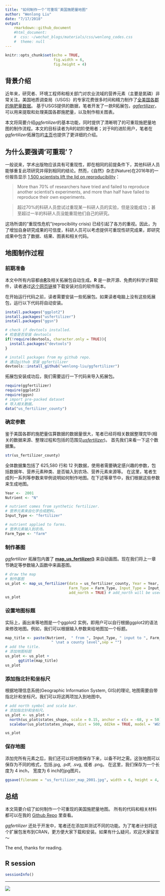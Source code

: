 ```yaml
---
title: "如何制作一个‘可重现’美国施肥量地图"
author: "Wenlong Liu"
date: "7/17/2018"
output: 
    rmarkdown::github_document
    #html_document:
    #  css: ~/wechat_blogs/materials/css/wenlong_codes.css
    #  theme: null
---
```


```r
knitr::opts_chunk$set(echo = TRUE,
                      fig.width = 6,
                      fig.height = 4)
```

## 背景介绍

近年来，研究者、环境工程师和相关部门对农业流域的营养元素（主要是氮磷）非常关注。美国地质调查局（USGS）的专家花费很多时间和精力制作了[全美国各郡的施肥量数据](https://wenlong-liu.github.io/usfertilizer/reference/us_fertilizer_county.html)。 基于USGS提供的数据，笔者开发了一款R拓展包，[*ggfertilizer*](https://github.com/wenlong-liu/ggfertilizer)，可以用来提取和处理美国各郡施肥量，以及制作相关图表。

本文将简要介绍*ggfertilizer*的基本功能，同时提供了清晰明了的可重现施肥量地图的制作流程。本文的目标读者为R的初阶使用者；对于R的进阶用户，笔者在*ggfertilizer*拓展包的[主页](https://wenlong-liu.github.io/ggfertilizer/)也提供了更详细的介绍。

## 为什么要强调‘可重现’？

一般说来，学术出版物应该具有可重现性，即在相同的前提条件下，其他科研人员能够重复此项研究并得到相同的结论。然而，《自然》杂志(Nature)在2016年的一份报告显示 [1,500 scientists lift the lid on reproducibility](https://www.nature.com/news/1-500-scientists-lift-the-lid-on-reproducibility-1.19970)：

> More than 70% of researchers have tried and failed to reproduce another scientist’s experiments, and more than half have failed to reproduce their own experiments.

> 超过70%的科研人员尝试过重现某一科研人员的实验，但是没能成功；甚至超过一半的科研人员没能重现他们自己的研究。

这场所谓的“重现性危机"(reprocibility crisis) 已经引起了各方的重视。因此，为了增加自身研究成果的可信度，科研人员可以考虑提供可重现性研究成果，即研究成果中包含了数据、结果、图表和相关代码。

## 地图制作过程

### 前期准备

本文中所有内容都由[**R**](https://www.r-project.org/)及相关拓展包自动生成。**R** 是一款开源、免费的科学计算软件，读者通过[这个网页链](https://cloud.r-project.org/)接下载安装对应的软件版本。

在开始运行代码之前，读者需要安装一些拓展包。如果读者电脑上没有这些拓展包，运行以下代码将自动安装。

```r
install.packages("ggplot2")
install.packages("usfertilizer")
install.packages("ggsn")

# check if devtools installed.
# 检查是否安装 devtools
if(!require(devtools, character.only = TRUE)){
  install.packages("devtools")
}

# install packages from my github repo.
# 通过github 安装 ggfertilizer
devtools::install_github("wenlong-liu/ggfertilizer")
```

拓展包安装成功后，我们需要运行一下代码来导入拓展包。

```r
require(ggfertilizer)
require(ggplot2)
require(ggsn)
# import pre-packed dataset
# 导入相关数据。
data("us_fertilizer_county")
```

### 确定参数

鉴于美国各郡的施肥量估算数据的数据量很大，笔者已经将相关数据整理完毕(相关的数据来源、整理过程和包括的范围见[*usfertilizer*](https://wenlong-liu.github.io/usfertilizer/articles/Data_sources_and_cleaning.html))。 首先我们来看一下这个数据集。

```r
str(us_fertilizer_county)
```

全体数据集包括了 625,580 行和 12 列数据，使用者需要确定感兴趣的参数，包括数据年、营养元素种类、是否输入到农场、营养元素来源等。 在这里，笔者生成列一系列等参数来举例说明如何制作地图。在下述等章节中，我们根据这些参数来生成地图。

```r
Year <-  2001
Nutrient <- "N"

# nutrient comes from synthetic fertilizer.
# 营养元素来自化学合成肥料。
Input_Type <- "fertilizer" 

# nutrient applied to farms.
# 营养元素输入到农场。
Farm_Type <- "farm" 
```

### 制作基图

*ggfertilizer* 拓展包内置了 [**map_us_fertilizer()**](https://wenlong-liu.github.io/ggfertilizer/reference/map_us_fertilizer.html) 来自动画图。现在我们将上一章节确定等参数输入函数中来画基图。

```r
# draw the map
# 制作基图
us_plot <- map_us_fertilizer(data = us_fertilizer_county, Year = Year, Nutrient = Nutrient,
                             Farm_Type = Farm_Type, Input_Type = Input_Type, 
                             add_north = TRUE) # add_north will be used in further sections.
us_plot
```

### 设置地图标题

实际上，画出来等地图是一个ggplot2 实例，即用户可以自行根据ggplot2的语法来修改地图。例如，我们可以根据输入参数来给地图加一个标题。

```r
map_title <- paste(Nutrient,  " from ", Input_Type, " input to ", Farm_Type, " in the year of ",Year,
                     " \nat a county level",sep = "")
# add the title.
# 添加地图标题
us_plot <- us_plot +
      ggtitle(map_title)
us_plot
```

### 添加指北针和坐标尺

根据地理信息系统(Geographic Information System, GIS)的理论, 地图需要自带指北针和坐标尺。我们可以将这两项加入到地图中。

```r
# add north symbol and scale bar.
# 添加指北针和坐标尺。
us_plot <- us_plot +
  north(us_plot$states_shape, scale = 0.15, anchor = c(x = -68, y = 50) ) +
  scalebar(us_plot$states_shape, dist = 500, dd2km = TRUE, model = 'WGS84', st.size = 2)

us_plot
```

### 保存地图

添加完所有元素之后，我们还可以将地图保存下来，以备不时之需。这张地图可以保存为不同的格式，包括.jpg, .pdf, .svg, 或者 .png。 在这里，我们保存为一个长度为 4 inch， 宽度为 6 inch的jpg图片。

```r
ggsave(filename = "us_fertilizer_map_2001.jpg", width = 6, height = 4, scale = 1.5, units = "in")
```

## 总结

本文简要介绍了如何制作一个可重现的美国施肥量地图。 所有的代码和相关材料都可以在我的 [Github Repo](https://github.com/wenlong-liu/wechat_blogs/tree/master/blogs) 里查看。

*ggfertilizer* 还处于开发中，笔者还在添加并测试不同的功能。为了笔者计划将这个扩展包发布到CRAN，更方便大家下载和安装。如果有什么疑问，欢迎大家留言～  

The end, thanks for reading.

## R session

```r
sessionInfo()
```


---
![](../materials/wechatQRcode.JPG)

